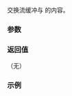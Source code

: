 {{cpp/io/basic_streambuf/title|swap}}
{{cpp/io/basic_streambuf/navbar}}
{{dcl begin}}
{{dcl | since=c++11 | 1=
void swap( basic_streambuf&amp; other );
}}
{{dcl end}}

交换流缓冲与 {{tt|other}} 的内容。

===参数===
{{par begin}}
{{par | other |要交换内容的流缓冲}}
{{par end}}

===返回值===
（无）

{{cpp/impldef exception}}

===示例===
{{example|
 | code=
 | output=
}}

{{langlinks|en|ja}}